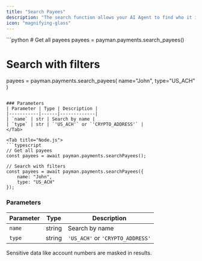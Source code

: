```yaml
---
title: "Search Payees"
description: "The search function allows your AI Agent to find who it is approved to pay."
icon: "magnifying-glass"
---
```


<Tabs>
<Tab title="Python">
```python
# Get all payees
payees = payman.payments.search_payees()

# Search with filters
payees = payman.payments.search_payees(
    name="John",
    type="US_ACH"
)
```

### Parameters
| Parameter | Type | Description |
|-----------|------|-------------|
| `name` | str | Search by name |
| `type` | str | `'US_ACH'` or `'CRYPTO_ADDRESS'` |
</Tab>

<Tab title="Node.js">
```typescript
// Get all payees
const payees = await payman.payments.searchPayees();

// Search with filters
const payees = await payman.payments.searchPayees({
    name: "John",
    type: "US_ACH"
});
```

### Parameters
| Parameter | Type | Description |
|-----------|------|-------------|
| `name` | string | Search by name |
| `type` | string | `'US_ACH'` or `'CRYPTO_ADDRESS'` |
</Tab>
</Tabs>

<Note>
    Sensitive data like account numbers are masked in results.
</Note> 